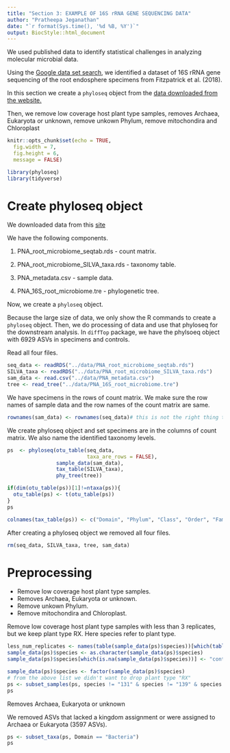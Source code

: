 ```yaml
---
title: "Section 3: EXAMPLE OF 16S rRNA GENE SEQUENCING DATA"
author: "Pratheepa Jeganathan"
date: "`r format(Sys.time(), '%d %B, %Y')`"
output: BiocStyle::html_document
---
```


We used published data to identify statistical challenges in analyzing molecular microbial data. 

Using the [Google data set search](https://datasetsearch.research.google.com/search?query=16S%20rRNA%20ASV%20Fitzpatrick&docid=BifcGBcKEjlSM5VjAAAAAA%3D%3D), we identified a dataset of 16S rRNA gene sequencing of the root endosphere specimens from Fitzpatrick et al. (2018). 

In this section we create a `phyloseq` object from the [data downloaded from the website.](https://figshare.com/articles/Chloroplast_sequence_variation_and_the_efficacy_of_peptide_nucleic_acids_for_blocking_host_amplification_in_plant_microbiome_studies/5948419/1)


Then, we remove low coverage host plant type samples, removes Archaea, Eukaryota or unknown, remove unkown Phylum, remove mitochondira and Chloroplast


```r
knitr::opts_chunk$set(echo = TRUE, 
  fig.width = 7, 
  fig.height = 6, 
  message = FALSE)
```


```r
library(phyloseq)
library(tidyverse)
```

# Create phyloseq object

We downloaded data from this [site](https://figshare.com/articles/Chloroplast_sequence_variation_and_the_efficacy_of_peptide_nucleic_acids_for_blocking_host_amplification_in_plant_microbiome_studies/5948419/1)

We have the following components.

1. PNA_root_microbiome_seqtab.rds - count matrix.

2. PNA_root_microbiome_SILVA_taxa.rds - taxonomy table.

3. PNA_metadata.csv - sample data.

4. PNA_16S_root_microbiome.tre - phylogenetic tree.

Now, we create a `phyloseq` object.

Because the large size of data, we only show the R commands to create a `phyloseq` object. Then, we do processing of data and use that phyloseq for the downstream analysis. In `diffTop` package, we have the phylsoeq object with 6929 ASVs in specimens and controls. 

Read all four files.

```r
seq_data <- readRDS("../data/PNA_root_microbiome_seqtab.rds")
SILVA_taxa <- readRDS("../data/PNA_root_microbiome_SILVA_taxa.rds")
sam_data <- read.csv("../data/PNA_metadata.csv")
tree <- read_tree("../data/PNA_16S_root_microbiome.tre")
```

We have specimens in the rows of count matrix. We make sure the row names of sample data and the row names of the count matrix are same.

```r
rownames(sam_data) <- rownames(seq_data)# this is not the right thing to do, but the authors put the sample order in seq_data and the sam_data as same.
```

We create phyloseq object and set specimens are in the columns of count matrix. We also name the identified taxonomy levels. 

```r
ps  <- phyloseq(otu_table(seq_data, 
                          taxa_are_rows = FALSE),
                sample_data(sam_data),
                tax_table(SILVA_taxa), 
                phy_tree(tree))

if(dim(otu_table(ps))[1]!=ntaxa(ps)){
  otu_table(ps) <- t(otu_table(ps))
}
ps

colnames(tax_table(ps)) <- c("Domain", "Phylum", "Class", "Order", "Family", "Genus")


```

After creating a phyloseq object we removed all four files.

```r
rm(seq_data, SILVA_taxa, tree, sam_data)
```

# Preprocessing
- Remove low coverage host plant type samples.
- Removes Archaea, Eukaryota or unknown.
- Remove unkown Phylum.
- Remove mitochondira and Chloroplast.

Remove low coverage host plant type samples with less than 3 replicates, but we keep plant type RX. Here species refer to plant type.

```r
less_num_replicates <- names(table(sample_data(ps)$species))[which(table(sample_data(ps)$species) <= 3)]
sample_data(ps)$species <- as.character(sample_data(ps)$species)
sample_data(ps)$species[which(is.na(sample_data(ps)$species))] <- "control" 

sample_data(ps)$species <- factor(sample_data(ps)$species)
# from the above list we didn't want to drop plant type "RX"
ps <- subset_samples(ps, species != "131" & species != "139" & species != "14" & species != "146" & species != "8" & species != "93" & species != "94" & species != "149" & species != "154" & species != "161" & species != "164" & species != "56" & species != "79" & species != "99")
ps
```

Removes Archaea, Eukaryota or unknown

We removed ASVs that lacked a kingdom assignment or were assigned to Archaea or Eukaryota (3597 ASVs).

```r
ps <- subset_taxa(ps, Domain == "Bacteria") 
ps
```
